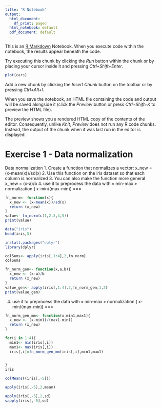 ---
title: "R Notebook"
output:
  html_document:
    df_print: paged
  html_notebook: default
  pdf_document: default
---

This is an [R Markdown](http://rmarkdown.rstudio.com) Notebook. When you execute code within the notebook, the results appear beneath the code. 

Try executing this chunk by clicking the *Run* button within the chunk or by placing your cursor inside it and pressing *Ctrl+Shift+Enter*. 

```{r}
plot(cars)
```

Add a new chunk by clicking the *Insert Chunk* button on the toolbar or by pressing *Ctrl+Alt+I*.

When you save the notebook, an HTML file containing the code and output will be saved alongside it (click the *Preview* button or press *Ctrl+Shift+K* to preview the HTML file).

The preview shows you a rendered HTML copy of the contents of the editor. Consequently, unlike *Knit*, *Preview* does not run any R code chunks. Instead, the output of the chunk when it was last run in the editor is displayed.

Exercise 1 - Data normalization
===
Data normalization
1. Create a function that normalizes a vector:
x_new = (x-mean(x))/sd(x)
2. Use this function on the iris dataset so that
each column is normalized
3. You can also make the function more general
x_new = (x-a)/b
4. use it to preprocess the data with « min-max » 
normalization ( x-min/(max-min))
===

```{r}

fn_norm<- function(x){
  x_new <- (x-mean(x))/sd(x)
  return (x_new)
}
value<- fn_norm(c(1,2,3,4,5))
print(value)
```
```{r}
data("iris")
head(iris,5)
```
```{r}
install.packages("dplyr")
library(dplyr)
```

```{r}

colSums<- apply(iris[,1:4],2,fn_norm)
colSums

```
```{r}
fn_norm_gen<- function(x,a,b){
  x_new <- (x-a)/b
  return (x_new)
}
value_gen<- apply(iris[,1:4],2,fn_norm_gen,1,2)
print(value_gen)
```
4. use it to preprocess the data with « min-max » 
normalization ( x-min/(max-min))
===

```{r}
fn_norm_gen_mm<- function(x,min1,max1){
  x_new <- (x-min1)/(max1-min1)
  return (x_new)
}

for(i in 1:4){
  min1<- min(iris[,i])
  max1<- max(iris[,i])
  iris[,i]=fn_norm_gen_mm(iris[,i],min1,max1)

  
}
iris

```



```{r}
colMeans((iris[,-5]))

apply(iris[,-5],2,mean)
```

```{r}
apply(iris[,-5],2,sd)
sapply(iris[,-5],sd)

```

